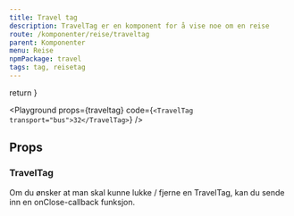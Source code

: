 ```yaml
---
title: Travel tag
description: TravelTag er en komponent for å vise noe om en reise
route: /komponenter/reise/traveltag
parent: Komponenter
menu: Reise
npmPackage: travel
tags: tag, reisetag
---
```



  return <SEO title={props.pageContext.frontmatter.title} description={props.pageContext.frontmatter.description} pathname={props.pageContext.frontmatter.route} />
}

<PageHeader />

<Playground props={traveltag} code={`<TravelTag transport="bus">32</TravelTag>`} />

## Props

### TravelTag

Om du ønsker at man skal kunne lukke / fjerne en TravelTag, kan du sende inn en onClose-callback funksjon.

<ImportStatement imports="TravelTag" packageName={props.pageContext.frontmatter.npmPackage} />
<Props componentName="TravelTag" />
